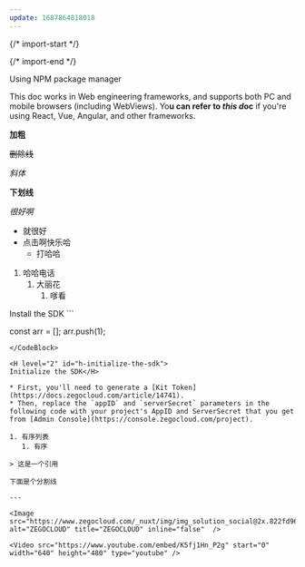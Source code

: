 ```yaml
---
update: 1687864818018
---
```


{/* import-start */}

{/* import-end */}
 
<H level="1" id="h-using-npm-package-manager">
Using NPM package manager</H>

This doc works in Web engineering frameworks, and supports both PC and mobile browsers (including WebViews). Yo**u can refer to *this d*oc** if you're using React, Vue, Angular, and other frameworks.

**加粗**

~~删除线~~

*斜体*

__下划线__

*很好啊*

* 就很好
* 点击啊快乐哈
  * 打哈哈

1. 哈哈电话
   1. 大丽花
      1. 嗲看

<H level="2" id="h-install-the-sdk">
Install the SDK</H>

<CodeBlock lang="js" focus="null"  fileName="index.js">
```

const arr = [];
arr.push(1);
```
</CodeBlock>

<H level="2" id="h-initialize-the-sdk">
Initialize the SDK</H>

* First, you'll need to generate a [Kit Token](https://docs.zegocloud.com/article/14741).
* Then, replace the `appID` and `serverSecret` parameters in the following code with your project's AppID and ServerSecret that you get from [Admin Console](https://console.zegocloud.com/project).

1. 有序列表
   1. 有序

> 这是一个引用

下面是个分割线

---

<Image src="https://www.zegocloud.com/_nuxt/img/img_solution_social@2x.822fd96.jpg" alt="ZEGOCLOUD" title="ZEGOCLOUD" inline="false"  />

<Video src="https://www.youtube.com/embed/K5fj1Hn_P2g" start="0" width="640" height="480" type="youtube" />
